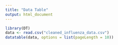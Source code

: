 ```yaml
---
title: "Data Table"
output: html_document
---
```


```r
library(DT)
data <- read.csv("cleaned_influenza_data.csv")
datatable(data, options = list(pageLength = 10))
```
